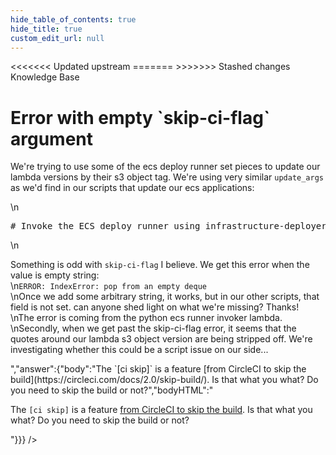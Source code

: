 ```yaml
---
hide_table_of_contents: true
hide_title: true
custom_edit_url: null
---
```



<head>
<<<<<<< Updated upstream
  <link rel="canonical" href="https://github.com/tnn-tnn-tnn-tnn-tnn-gruntwork-io/knowledge-base/discussions/232" />
=======
  <link rel="canonical" href="https://github.com/tnn-gruntwork-io/knowledge-base/discussions/232" />
>>>>>>> Stashed changes
</head>

<CenterLayout>
<span className="searchCategory">Knowledge Base</span>
<h1>Error with empty `skip-ci-flag` argument</h1>
<GitHub discussion={{"id":"D_kwDOF8slf84AO50w","number":232,"author":{"login":"marinalimeira"},"title":"Error with empty `skip-ci-flag` argument","body":"We're trying to use some of the ecs deploy runner set pieces to update our lambda versions by their s3 object tag. We're using very similar `update_args` as we'd find in our scripts that update our ecs applications:\r\n```bash\r\n# Invoke the ECS deploy runner using infrastructure-deployer to commit an update to the terragrunt configuration to\r\n# deploy the newly built image. This commit will trigger the infrastructure CI/CD workflow to deploy the image.\r\nfunction deploy_lambda_image {\r\n  local -r lambda_version=\"$1\"\r\n  local -r deploy_path=\"$2\"\r\n  local -r lambda_tag_varname=\"$3\"\r\n\r\n  local -a update_args=(--aws-region \"$REGION\" --)\r\n  update_args+=(terraform-applier terraform-update-variable)\r\n  update_args+=(--git-branch-name \"$DEFAULT_INFRA_LIVE_BRANCH\")\r\n  update_args+=(--vars-path \"$deploy_path/terragrunt.hcl\")\r\n  update_args+=(--name \"$lambda_tag_varname\" --value \"\\\"$lambda_version\\\"\")\r\n  update_args+=(--skip-ci-flag \"\")\r\n  (eval infrastructure-deployer \"${update_args[@]}\")\r\n}\r\n```\r\nSomething is odd with `skip-ci-flag` I believe. We get this error when the value is empty string:\r\n```ERROR: IndexError: pop from an empty deque```\r\nOnce we add some arbitrary string, it works, but in our other scripts, that field is not set. can anyone shed light on what we're missing? Thanks!\r\nThe error is coming from the python ecs runner invoker lambda.\r\nSecondly, when we get past the skip-ci-flag error, it seems that the quotes around our lambda s3 object version are being stripped off. We're investigating whether this could be a script issue on our side...","bodyHTML":"<p dir=\"auto\">We're trying to use some of the ecs deploy runner set pieces to update our lambda versions by their s3 object tag. We're using very similar <code class=\"notranslate\">update_args</code> as we'd find in our scripts that update our ecs applications:</p>\n<div class=\"highlight highlight-source-shell notranslate position-relative overflow-auto\" dir=\"auto\" data-snippet-clipboard-copy-content=\"# Invoke the ECS deploy runner using infrastructure-deployer to commit an update to the terragrunt configuration to\n# deploy the newly built image. This commit will trigger the infrastructure CI/CD workflow to deploy the image.\nfunction deploy_lambda_image {\n  local -r lambda_version=&quot;$1&quot;\n  local -r deploy_path=&quot;$2&quot;\n  local -r lambda_tag_varname=&quot;$3&quot;\n\n  local -a update_args=(--aws-region &quot;$REGION&quot; --)\n  update_args+=(terraform-applier terraform-update-variable)\n  update_args+=(--git-branch-name &quot;$DEFAULT_INFRA_LIVE_BRANCH&quot;)\n  update_args+=(--vars-path &quot;$deploy_path/terragrunt.hcl&quot;)\n  update_args+=(--name &quot;$lambda_tag_varname&quot; --value &quot;\\&quot;$lambda_version\\&quot;&quot;)\n  update_args+=(--skip-ci-flag &quot;&quot;)\n  (eval infrastructure-deployer &quot;${update_args[@]}&quot;)\n}\"><pre class=\"notranslate\"><span class=\"pl-c\"><span class=\"pl-c\">#</span> Invoke the ECS deploy runner using infrastructure-deployer to commit an update to the terragrunt configuration to</span>\n<span class=\"pl-c\"><span class=\"pl-c\">#</span> deploy the newly built image. This commit will trigger the infrastructure CI/CD workflow to deploy the image.</span>\n<span class=\"pl-k\">function</span> <span class=\"pl-en\">deploy_lambda_image</span> {\n  <span class=\"pl-k\">local</span> -r lambda_version=<span class=\"pl-s\"><span class=\"pl-pds\">\"</span><span class=\"pl-smi\">$1</span><span class=\"pl-pds\">\"</span></span>\n  <span class=\"pl-k\">local</span> -r deploy_path=<span class=\"pl-s\"><span class=\"pl-pds\">\"</span><span class=\"pl-smi\">$2</span><span class=\"pl-pds\">\"</span></span>\n  <span class=\"pl-k\">local</span> -r lambda_tag_varname=<span class=\"pl-s\"><span class=\"pl-pds\">\"</span><span class=\"pl-smi\">$3</span><span class=\"pl-pds\">\"</span></span>\n\n  <span class=\"pl-k\">local</span> -a update_args=(--aws-region <span class=\"pl-s\"><span class=\"pl-pds\">\"</span><span class=\"pl-smi\">$REGION</span><span class=\"pl-pds\">\"</span></span> --)\n  update_args+=(terraform-applier terraform-update-variable)\n  update_args+=(--git-branch-name <span class=\"pl-s\"><span class=\"pl-pds\">\"</span><span class=\"pl-smi\">$DEFAULT_INFRA_LIVE_BRANCH</span><span class=\"pl-pds\">\"</span></span>)\n  update_args+=(--vars-path <span class=\"pl-s\"><span class=\"pl-pds\">\"</span><span class=\"pl-smi\">$deploy_path</span>/terragrunt.hcl<span class=\"pl-pds\">\"</span></span>)\n  update_args+=(--name <span class=\"pl-s\"><span class=\"pl-pds\">\"</span><span class=\"pl-smi\">$lambda_tag_varname</span><span class=\"pl-pds\">\"</span></span> --value <span class=\"pl-s\"><span class=\"pl-pds\">\"</span><span class=\"pl-cce\">\\\"</span><span class=\"pl-smi\">$lambda_version</span><span class=\"pl-cce\">\\\"</span><span class=\"pl-pds\">\"</span></span>)\n  update_args+=(--skip-ci-flag <span class=\"pl-s\"><span class=\"pl-pds\">\"</span><span class=\"pl-pds\">\"</span></span>)\n  (eval infrastructure-deployer <span class=\"pl-s\"><span class=\"pl-pds\">\"</span><span class=\"pl-smi\">${update_args[@]}</span><span class=\"pl-pds\">\"</span></span>)\n}</pre></div>\n<p dir=\"auto\">Something is odd with <code class=\"notranslate\">skip-ci-flag</code> I believe. We get this error when the value is empty string:<br>\n<code class=\"notranslate\">ERROR: IndexError: pop from an empty deque</code><br>\nOnce we add some arbitrary string, it works, but in our other scripts, that field is not set. can anyone shed light on what we're missing? Thanks!<br>\nThe error is coming from the python ecs runner invoker lambda.<br>\nSecondly, when we get past the skip-ci-flag error, it seems that the quotes around our lambda s3 object version are being stripped off. We're investigating whether this could be a script issue on our side...</p>","answer":{"body":"The `[ci skip]` is a feature [from CircleCI to skip the build](https://circleci.com/docs/2.0/skip-build/). Is that what you what? Do you need to skip the build or not?","bodyHTML":"<p dir=\"auto\">The <code class=\"notranslate\">[ci skip]</code> is a feature <a href=\"https://circleci.com/docs/2.0/skip-build/\" rel=\"nofollow\">from CircleCI to skip the build</a>. Is that what you what? Do you need to skip the build or not?</p>"}}} />

</CenterLayout>
  

<!-- ##DOCS-SOURCER-START
{
  "sourcePlugin": "github-discussions",
  "hash": "9adca6ba276ee159eb59475d225942e5"
}
##DOCS-SOURCER-END -->
